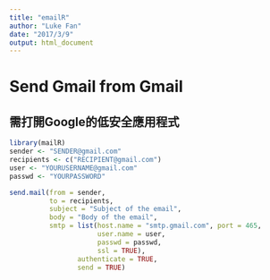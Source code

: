 ```yaml
---
title: "emailR"
author: "Luke Fan"
date: "2017/3/9"
output: html_document
---
```

# Send Gmail from Gmail
## 需打開Google的低安全應用程式
```r
library(mailR)
sender <- "SENDER@gmail.com"
recipients <- c("RECIPIENT@gmail.com")
user <- "YOURUSERNAME@gmail.com"
passwd <- "YOURPASSWORD"

send.mail(from = sender,
          to = recipients,
          subject = "Subject of the email",
          body = "Body of the email",
          smtp = list(host.name = "smtp.gmail.com", port = 465, 
                      user.name = user,            
                      passwd = passwd, 
                      ssl = TRUE),
                 authenticate = TRUE,
                 send = TRUE)
```

